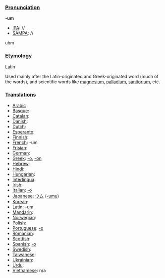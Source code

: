 ===[[Pronunciation]]===

'''-um'''
*[[IPA]]: //
*[[SAMPA]]: //
uhm
===[[Etymology]]===

Latin

Used mainly after the Latin-originated and Greek-originated word (much of the words), and scientific words like [[magnesium]], [[palladium]], [[sanitorium]], etc.
===[[Translations]]===

*[[Arabic]]
*[[Basque]]:
*[[Catalan]]:
*[[Danish]]:
*[[Dutch]]:
*[[Esperanto]]:
*[[Finnish]]:
*[[French]]: -um
*[[Frisian]]:
*[[German]]:
*[[Greek]]: [[-o]], [[-on]]
*[[Hebrew]]:
*[[Hindi]]:
*[[Hungarian]]:
*[[Interlingua]]:
*[[Irish]]:
*[[Italian]]: [[-o]]
*[[Japanese]]: [[ウム]] ([[-umu]])
*[[Korean]]:
*[[Latin]]: [[-um]]
*[[Mandarin]]:
*[[Norwegian]]:
*[[Polish]]:
*[[Portuguese]]: [[-o]]
*[[Romanian]]:
*[[Scottish]]:
*[[Spanish]]: [[-o]]
*[[Swedish]]:
*[[Taiwanese]]:
*[[Ukrainian]]:
*[[Urdu]]:
*[[Vietnamese]]: n/a